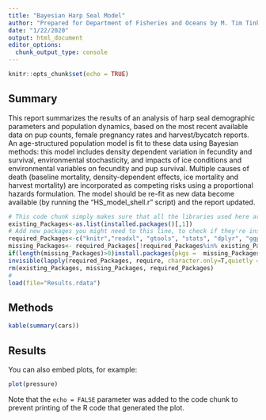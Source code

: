```yaml
---
title: "Bayesian Harp Seal Model"
author: "Prepared for Department of Fisheries and Oceans by M. Tim Tinker"
date: "1/22/2020"
output: html_document
editor_options: 
  chunk_output_type: console
---
```


```r
knitr::opts_chunk$set(echo = TRUE)
```
## Summary

This report summarizes the results of an analysis of harp seal demographic parameters and population dynamics, based on the most recent available data on pup counts, female pregnancy rates and harvest/bycatch reports. An age-structured population model is fit to these data using Bayesian methods: this model includes density dependent variation in fecundity and survival, environmental stochasticity, and impacts of ice conditions and environmental variables on fecundity and pup survival. Multiple causes of death (baseline mortality, density-dependent effects, ice mortality and harvest mortality) are incorporated as competing risks using a proportional hazards formulation. The model should be re-fit as new data become available (by running the "HS_model_shell.r" script) and the report updated. 

```r
# This code chunk simply makes sure that all the libraries used here are installed
existing_Packages<-as.list(installed.packages()[,1])
# Add new packages you might need to this line, to check if they're installed and install missing packages
required_Packages<-c("knitr","readxl", "gtools", "stats", "dplyr", "ggplot2", "fitdistrplus", "lattice","coda","bayesplot")
missing_Packages<- required_Packages[!required_Packages%in% existing_Packages]
if(length(missing_Packages)>0)install.packages(pkgs =  missing_Packages)
invisible(lapply(required_Packages, require, character.only=T,quietly = T))
rm(existing_Packages, missing_Packages, required_Packages)
#
load(file="Results.rdata")
```

## Methods

```r
kable(summary(cars))
```

## Results

You can also embed plots, for example:

```r
plot(pressure)
```

Note that the `echo = FALSE` parameter was added to the code chunk to prevent printing of the R code that generated the plot.
